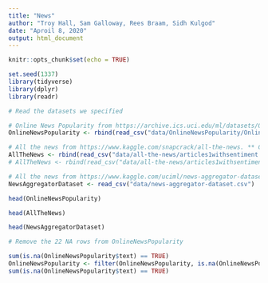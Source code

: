 ```yaml
---
title: "News"
author: "Troy Hall, Sam Galloway, Rees Braam, Sidh Kulgod"
date: "Aproil 8, 2020"
output: html_document
---
```


```r
knitr::opts_chunk$set(echo = TRUE)
```

```r
set.seed(1337)
library(tidyverse)
library(dplyr)
library(readr)
```

```r
# Read the datasets we specified

# Online News Popularity from https://archive.ics.uci.edu/ml/datasets/Online+News+Popularity
OnlineNewsPopularity <- rbind(read_csv("data/OnlineNewsPopularity/OnlineNewsPopularityTraining.csv"), read_csv("data/OnlineNewsPopularity/OnlineNewsPopularityTest.csv"))

# All the news from https://www.kaggle.com/snapcrack/all-the-news. ** COMMENT LINE 26 AND UNCOMMENT LINE 27 TO ADD ARTICLES3
AllTheNews <- rbind(read_csv("data/all-the-news/articles1withsentiment.csv"), read_csv("data/all-the-news/articles2withsentiment.csv"))
# AllTheNews <- rbind(read_csv("data/all-the-news/articles1withsentiment.csv"), read_csv("data/all-the-news/articles2withsentiment.csv"), read_csv("data/all-the-news/articles3withsentiment.csv"))

# All the news from https://www.kaggle.com/uciml/news-aggregator-dataset
NewsAggregatorDataset <- read_csv("data/news-aggregator-dataset.csv")
```

```r
head(OnlineNewsPopularity)

head(AllTheNews)

head(NewsAggregatorDataset)
```

```r
# Remove the 22 NA rows from OnlineNewsPopularity

sum(is.na(OnlineNewsPopularity$text) == TRUE)
OnlineNewsPopularity <- filter(OnlineNewsPopularity, is.na(OnlineNewsPopularity$text) == FALSE)
sum(is.na(OnlineNewsPopularity$text) == TRUE)
```
